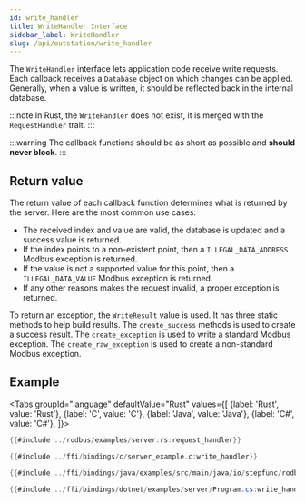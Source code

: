 ```yaml
---
id: write_handler
title: WriteHandler Interface
sidebar_label: WriteHandler
slug: /api/outstation/write_handler
---
```



The `WriteHandler` interface lets application code receive write requests. Each callback receives a `Database`
object on which changes can be applied. Generally, when a value is written, it should be reflected back in
the internal database.

:::note
In Rust, the `WriteHandler` does not exist, it is merged with the `RequestHandler` trait.
:::

:::warning
The callback functions should be as short as possible and **should never block**.
:::

## Return value

The return value of each callback function determines what is returned by the server. Here are the most common use cases:

- The received index and value are valid, the database is updated and a success value is returned.
- If the index points to a non-existent point, then a `ILLEGAL_DATA_ADDRESS` Modbus exception is returned.
- If the value is not a supported value for this point, then a `ILLEGAL_DATA_VALUE` Modbus exception is returned.
- If any other reasons makes the request invalid, a proper exception is returned.

To return an exception, the `WriteResult` value is used. It has three static methods to help build results. The `create_success`
methods is used to create a success result. The `create_exception` is used to write a standard Modbus exception. The `create_raw_exception`
is used to create a non-standard Modbus exception.

## Example

<Tabs
groupId="language"
defaultValue="Rust"
values={[
{label: 'Rust', value: 'Rust'},
{label: 'C', value: 'C'},
{label: 'Java', value: 'Java'},
{label: 'C#', value: 'C#'},
]}>
<TabItem value="Rust">

```rust
{{#include ../rodbus/examples/server.rs:request_handler}}
```

</TabItem>
<TabItem value="C">

```c
{{#include ../ffi/bindings/c/server_example.c:write_handler}}
```

</TabItem>
<TabItem value="Java">

```java
{{#include ../ffi/bindings/java/examples/src/main/java/io/stepfunc/rodbus/examples/ServerExample.java:write_handler}}
```

</TabItem>
<TabItem value="C#">

```csharp
{{#include ../ffi/bindings/dotnet/examples/server/Program.cs:write_handler}}
```

</TabItem>
</Tabs>
